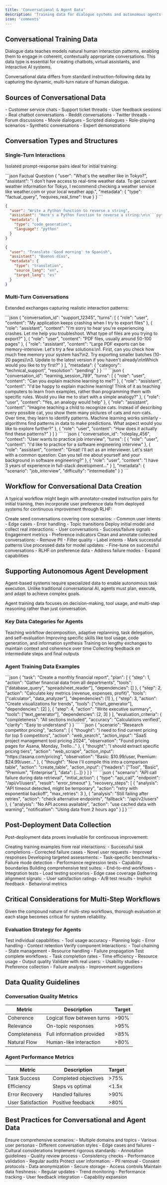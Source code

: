 ```yaml
---
title: 'Conversational & Agent Data'
description: 'Training data for dialogue systems and autonomous agents'
icon: 'comments'
---
```


## Conversational Training Data

Dialogue data teaches models natural human interaction patterns, enabling them to engage in coherent, contextually appropriate conversations. This data type is essential for creating chatbots, virtual assistants, and interactive AI systems.

<Note>
Conversational data differs from standard instruction-following data by capturing the dynamic, multi-turn nature of human dialogue.
</Note>

## Sources of Conversational Data

<CardGroup cols={3}>
<Card title="Live Interactions" icon="users">
  - Customer service chats
  - Support ticket threads
  - User feedback sessions
  - Real chatbot conversations
</Card>

<Card title="Public Datasets" icon="database">
  - Reddit conversations
  - Twitter threads
  - Forum discussions
  - Movie dialogues
</Card>

<Card title="Custom Creation" icon="pen">
  - Scripted dialogues
  - Role-playing scenarios
  - Synthetic conversations
  - Expert demonstrations
</Card>
</CardGroup>

## Conversation Types and Structures

### Single-Turn Interactions

Isolated prompt-response pairs ideal for initial training:

<CodeGroup>
```json Factual Question
{
  "user": "What's the weather like in Tokyo?",
  "assistant": "I don't have access to real-time weather data. To get current weather information for Tokyo, I recommend checking a weather service like weather.com or your local weather app.",
  "metadata": {
    "type": "factual_query",
    "requires_real_time": true
  }
}
```

```json Coding Task
{
  "user": "Write a Python function to reverse a string",
  "assistant": "Here's a Python function to reverse a string:\n\n```python\ndef reverse_string(s):\n    return s[::-1]\n\n# Example usage:\nprint(reverse_string('hello'))  # Output: 'olleh'\n```",
  "metadata": {
    "type": "code_generation",
    "language": "python"
  }
}
```

```json Translation
{
  "user": "Translate 'Good morning' to Spanish",
  "assistant": "Buenos días",
  "metadata": {
    "type": "translation",
    "source_lang": "en",
    "target_lang": "es"
  }
}
```
</CodeGroup>

### Multi-Turn Conversations

Extended exchanges capturing realistic interaction patterns:

<Tabs>
<Tab title="Support Conversation">
```json
{
  "conversation_id": "support_12345",
  "turns": [
    {
      "role": "user",
      "content": "My application keeps crashing when I try to export files"
    },
    {
      "role": "assistant",
      "content": "I'm sorry to hear you're experiencing crashes. Let me help you troubleshoot. What type of files are you trying to export?"
    },
    {
      "role": "user",
      "content": "PDF files, usually around 50-100 pages"
    },
    {
      "role": "assistant",
      "content": "Large PDF exports can be memory-intensive. Let's try a few solutions:\n1. First, can you check how much free memory your system has?\n2. Try exporting smaller batches (10-20 pages)\n3. Update to the latest version if you haven't already\n\nWhich would you like to try first?"
    }
  ],
  "metadata": {
    "category": "technical_support",
    "resolution": "pending"
  }
}
```
</Tab>

<Tab title="Interactive Learning">
```json
{
  "conversation_id": "learning_session_789",
  "turns": [
    {
      "role": "user",
      "content": "Can you explain machine learning to me?"
    },
    {
      "role": "assistant",
      "content": "I'd be happy to explain machine learning! Think of it as teaching computers to learn from examples, rather than programming them with specific rules. Would you like me to start with a simple analogy?"
    },
    {
      "role": "user",
      "content": "Yes, an analogy would help"
    },
    {
      "role": "assistant",
      "content": "Imagine teaching a child to recognize cats. Instead of describing every possible cat, you show them many pictures of cats and non-cats. Over time, they learn to identify patterns. Machine learning works similarly - algorithms find patterns in data to make predictions. What aspect would you like to explore further?"
    },
    {
      "role": "user",
      "content": "How does it actually find these patterns?"
    }
  ]
}
```
</Tab>

<Tab title="Role-Based Dialogue">
```json
{
  "conversation_id": "roleplay_456",
  "context": "User wants to practice job interview",
  "turns": [
    {
      "role": "user",
      "content": "I'd like to practice for a software engineering interview"
    },
    {
      "role": "assistant",
      "content": "Great! I'll act as an interviewer. Let's start with a common question: Can you tell me about yourself and your background in software engineering?"
    },
    {
      "role": "user",
      "content": "I have 3 years of experience in full-stack development..."
    }
  ],
  "metadata": {
    "scenario": "job_interview",
    "difficulty": "intermediate"
  }
}
```
</Tab>
</Tabs>

## Workflow for Conversational Data Creation

A typical workflow might begin with annotator-created instruction pairs for initial training, then incorporate user preference data from deployed systems for continuous improvement through RLHF:

<Steps>
<Step title="Initial Dataset Creation">
Create seed conversations covering core scenarios:
- Common user intents
- Edge cases
- Error handling
- Topic transitions
</Step>

<Step title="Deployment and Collection">
Deploy initial model and collect real interactions:
- User conversations
- Success/failure signals
- Engagement metrics
- Preference indicators
</Step>

<Step title="Data Processing">
Clean and annotate collected conversations:
- Remove PII
- Filter quality
- Label intents
- Mark successful patterns
</Step>

<Step title="Iterative Improvement">
Use processed data for model updates:
- Fine-tune on successful conversations
- RLHF on preference data
- Address failure modes
- Expand capabilities
</Step>
</Steps>

## Supporting Autonomous Agent Development

Agent-based systems require specialized data to enable autonomous task execution. Unlike traditional conversational AI, agents must plan, execute, and adapt to achieve complex goals.

<Info>
Agent training data focuses on decision-making, tool usage, and multi-step reasoning rather than just conversation.
</Info>

### Key Data Categories for Agents

<CardGroup cols={2}>
<Card title="Planning Capabilities" icon="route">
  Teaching workflow decomposition, adaptive replanning, task delegation, and self-evaluation
</Card>

<Card title="Task Execution" icon="play">
  Improving specific skills like tool usage, code generation, and information synthesis
</Card>

<Card title="Extended Interactions" icon="clock">
  Training on lengthy exchanges to maintain context and coherence over time
</Card>

<Card title="User Preferences" icon="user-check">
  Collecting feedback on intermediate steps and final outputs
</Card>
</CardGroup>

### Agent Training Data Examples

<AccordionGroup>
<Accordion title="Task Decomposition">
```json
{
  "task": "Create a monthly financial report",
  "plan": [
    {
      "step": 1,
      "action": "Gather financial data from all departments",
      "tools": ["database_query", "spreadsheet_reader"],
      "dependencies": []
    },
    {
      "step": 2,
      "action": "Calculate key metrics (revenue, expenses, profit)",
      "tools": ["calculator", "data_analyzer"],
      "dependencies": [1]
    },
    {
      "step": 3,
      "action": "Create visualizations for trends",
      "tools": ["chart_generator"],
      "dependencies": [2]
    },
    {
      "step": 4,
      "action": "Write executive summary",
      "tools": ["text_generator"],
      "dependencies": [2, 3]
    }
  ],
  "evaluation_criteria": {
    "completeness": "All sections included",
    "accuracy": "Calculations verified",
    "clarity": "Easy to understand"
  }
}
```
</Accordion>

<Accordion title="Tool Usage">
```json
{
  "scenario": "Research competitor pricing",
  "actions": [
    {
      "thought": "I need to find current pricing for top 5 competitors",
      "action": "web_search",
      "action_input": "SaaS project management tool pricing 2024",
      "observation": "Found pricing pages for Asana, Monday, Trello..."
    },
    {
      "thought": "I should extract specific pricing tiers",
      "action": "web_scrape",
      "action_input": "https://asana.com/pricing",
      "observation": "Basic: $10.99/user, Premium: $24.99/user..."
    },
    {
      "thought": "Now I'll compile this into a comparison table",
      "action": "create_table",
      "action_input": {"headers": ["Tool", "Basic", "Premium", "Enterprise"], "data": [...]}
    }
  ]
}
```
</Accordion>

<Accordion title="Error Recovery">
```json
{
  "scenario": "API call failure during data retrieval",
  "initial_action": {
    "type": "api_call",
    "endpoint": "/api/v1/users",
    "result": "error_timeout"
  },
  "recovery_steps": [
    {
      "analysis": "API timeout detected, might be temporary",
      "action": "retry with exponential backoff",
      "max_retries": 3
    },
    {
      "analysis": "Still failing after retries",
      "action": "check alternative endpoints",
      "fallback": "/api/v2/users"
    },
    {
      "analysis": "No API access available",
      "action": "use cached data with warning",
      "notification": "Using data from 2 hours ago"
    }
  ]
}
```
</Accordion>
</AccordionGroup>

## Post-Deployment Data Collection

Post-deployment data proves invaluable for continuous improvement:

<Tabs>
<Tab title="SFT Examples">
Creating training examples from real interactions:
- Successful task completions
- Corrected failure cases
- Novel user requests
- Improved responses
</Tab>

<Tab title="Model Evaluations">
Developing targeted assessments:
- Task-specific benchmarks
- Failure mode detection
- Performance regression tests
- Capability boundaries
</Tab>

<Tab title="System Tests">
Building comprehensive test suites:
- End-to-end workflows
- Integration tests
- Load testing scenarios
- Edge case coverage
</Tab>

<Tab title="Preference Data">
Gathering alignment signals:
- User satisfaction ratings
- A/B test results
- Implicit feedback
- Behavioral metrics
</Tab>
</Tabs>

## Critical Considerations for Multi-Step Workflows

<Warning>
Given the compound nature of multi-step workflows, thorough evaluation at each stage becomes critical for system reliability.
</Warning>

### Evaluation Strategy for Agents

<Steps>
<Step title="Component Testing">
Test individual capabilities:
- Tool usage accuracy
- Planning logic
- Error handling
- Context retention
</Step>

<Step title="Integration Testing">
Verify component interactions:
- Tool chaining
- State management
- Resource handling
- Failure propagation
</Step>

<Step title="End-to-End Validation">
Test complete workflows:
- Task completion rates
- Time efficiency
- Resource usage
- Output quality
</Step>

<Step title="Human-in-the-Loop Testing">
Validate with real users:
- Usability studies
- Preference collection
- Failure analysis
- Improvement suggestions
</Step>
</Steps>

## Data Quality Guidelines

### Conversation Quality Metrics

| Metric | Description | Target |
|--------|-------------|--------|
| Coherence | Logical flow between turns | >90% |
| Relevance | On-topic responses | >95% |
| Completeness | Full information provided | >85% |
| Natural Flow | Human-like interaction | >80% |

### Agent Performance Metrics

| Metric | Description | Target |
|--------|-------------|--------|
| Task Success | Completed objectives | >75% |
| Efficiency | Steps vs optimal | <1.5x |
| Error Recovery | Handled failures | >90% |
| User Satisfaction | Positive feedback | >80% |

## Best Practices for Conversational and Agent Data

<AccordionGroup>
<Accordion title="Diversity and Coverage">
Ensure comprehensive scenarios:
- Multiple domains and topics
- Various user personas
- Different conversation styles
- Edge cases and failures
- Cultural considerations
</Accordion>

<Accordion title="Quality Control">
Implement rigorous standards:
- Annotation guidelines
- Quality review process
- Consistency checks
- Performance validation
- Regular audits
</Accordion>

<Accordion title="Privacy and Ethics">
Protect user information:
- PII removal
- Consent protocols
- Data anonymization
- Secure storage
- Access controls
</Accordion>

<Accordion title="Continuous Improvement">
Maintain data freshness:
- Regular updates
- Trend monitoring
- Performance tracking
- User feedback integration
- Capability expansion
</Accordion> 